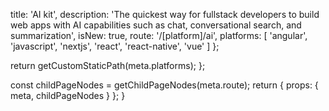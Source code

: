 
  title: 'AI kit',
  description: 'The quickest way for fullstack developers to build web apps with AI capabilities such as chat, conversational search, and summarization',
  isNew: true,
  route: '/[platform]/ai',
  platforms: [
    'angular',
    'javascript',
    'nextjs',
    'react',
    'react-native',
    'vue'
  ]
};

  return getCustomStaticPath(meta.platforms);
};

  const childPageNodes = getChildPageNodes(meta.route);
  return {
    props: {
      meta,
      childPageNodes
    }
  };
}

<Overview childPageNodes={props.childPageNodes} />
